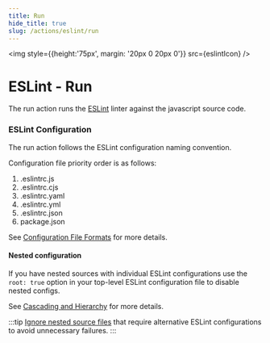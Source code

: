 ```yaml
---
title: Run
hide_title: true
slug: /actions/eslint/run
---
```



<img style={{height:'75px', margin: '20px 0 20px 0'}} src={eslintIcon} />

# ESLint - Run

The run action runs the [ESLint](https://eslint.org/) linter against the javascript source code. 

### ESLint Configuration

The run action follows the ESLint configuration naming convention. 

Configuration file priority order is as follows:

1. .eslintrc.js
2. .eslintrc.cjs
3. .eslintrc.yaml
4. .eslintrc.yml
5. .eslintrc.json
6. package.json

See [Configuration File Formats](https://eslint.org/docs/latest/use/configure/configuration-files#configuration-file-formats) for more details.

#### Nested configuration

If you have nested sources with individual ESLint configurations use the `root: true` option in your top-level ESLint configuration file to disable nested configs. 

See [Cascading and Hierarchy](https://eslint.org/docs/latest/use/configure/ignore) for more details.

:::tip
[Ignore nested source files](https://eslint.org/docs/latest/use/configure/ignore) that require alternative ESLint configurations to avoid unnecessary failures.
:::
